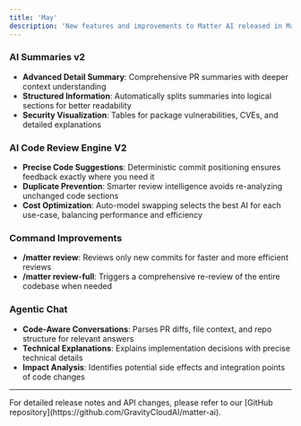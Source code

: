 ```yaml
---
title: 'May'
description: 'New features and improvements to Matter AI released in May 2025'
---
```


### AI Summaries v2

- **Advanced Detail Summary**: Comprehensive PR summaries with deeper context understanding
- **Structured Information**: Automatically splits summaries into logical sections for better readability
- **Security Visualization**: Tables for package vulnerabilities, CVEs, and detailed explanations

### AI Code Review Engine V2

- **Precise Code Suggestions**: Deterministic commit positioning ensures feedback exactly where you need it
- **Duplicate Prevention**: Smarter review intelligence avoids re-analyzing unchanged code sections
- **Cost Optimization**: Auto-model swapping selects the best AI for each use-case, balancing performance and efficiency

### Command Improvements

- **/matter review**: Reviews only new commits for faster and more efficient reviews
- **/matter review-full**: Triggers a comprehensive re-review of the entire codebase when needed

### Agentic Chat

- **Code-Aware Conversations**: Parses PR diffs, file context, and repo structure for relevant answers
- **Technical Explanations**: Explains implementation decisions with precise technical details
- **Impact Analysis**: Identifies potential side effects and integration points of code changes

---

<Note>
For detailed release notes and API changes, please refer to our [GitHub repository](https://github.com/GravityCloudAI/matter-ai).
</Note>